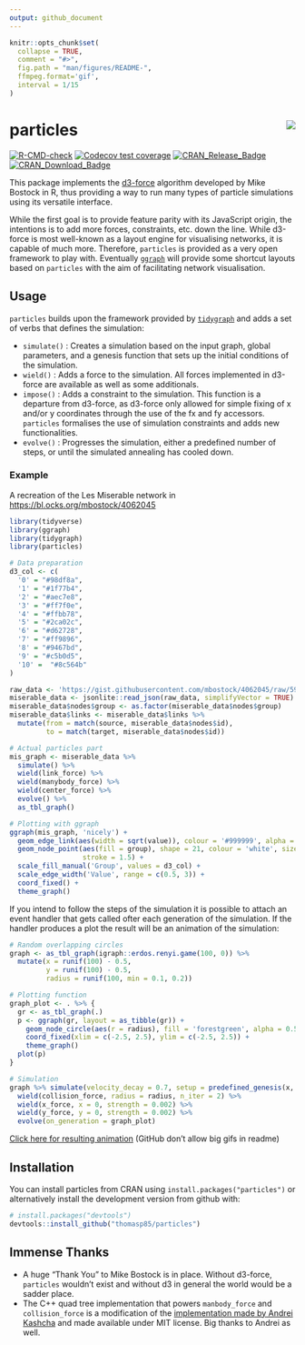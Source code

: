 ```yaml
---
output: github_document
---
```


<!-- README.md is generated from README.Rmd. Please edit that file -->

```r
knitr::opts_chunk$set(
  collapse = TRUE,
  comment = "#>",
  fig.path = "man/figures/README-",
  ffmpeg.format='gif',
  interval = 1/15
)
```

# particles <img src="man/figures/logo.png" align="right" />

<!-- badges: start -->
[![R-CMD-check](https://github.com/thomasp85/particles/actions/workflows/R-CMD-check.yaml/badge.svg)](https://github.com/thomasp85/particles/actions/workflows/R-CMD-check.yaml)
[![Codecov test coverage](https://codecov.io/gh/thomasp85/particles/branch/main/graph/badge.svg)](https://app.codecov.io/gh/thomasp85/particles?branch=main)
[![CRAN_Release_Badge](http://www.r-pkg.org/badges/version-ago/particles)](https://CRAN.R-project.org/package=particles)
[![CRAN_Download_Badge](http://cranlogs.r-pkg.org/badges/particles)](https://CRAN.R-project.org/package=particles)
<!-- badges: end -->

This package implements the [d3-force](https://github.com/d3/d3-force) algorithm 
developed by Mike Bostock in R, thus providing a way to run many types of 
particle simulations using its versatile interface.

While the first goal is to provide feature parity with its JavaScript origin, 
the intentions is to add more forces, constraints, etc. down the line. While
d3-force is most well-known as a layout engine for visualising networks, it is
capable of much more. Therefore, `particles` is provided as a very open 
framework to play with. Eventually [`ggraph`](https://github.com/thomasp85/ggraph)
will provide some shortcut layouts based on `particles` with the aim of 
facilitating network visualisation.

## Usage
`particles` builds upon the framework provided by [`tidygraph`](https://github.com/thomasp85/tidygraph)
and adds a set of verbs that defines the simulation:

* `simulate()` : Creates a simulation based on the input graph, global 
  parameters, and a genesis function that sets up the initial conditions of the
  simulation.
* `wield()` : Adds a force to the simulation. All forces implemented in d3-force
  are available as well as some additionals.
* `impose()` : Adds a constraint to the simulation. This function is a departure
  from d3-force, as d3-force only allowed for simple fixing of x and/or y 
  coordinates through the use of the fx and fy accessors. `particles` formalises
  the use of simulation constraints and adds new functionalities.
* `evolve()` : Progresses the simulation, either a predefined number of steps, 
  or until the simulated annealing has cooled down.

### Example
A recreation of the Les Miserable network in <https://bl.ocks.org/mbostock/4062045>

```r
library(tidyverse)
library(ggraph)
library(tidygraph)
library(particles)
```

```r

# Data preparation
d3_col <- c(
  '0' = "#98df8a",
  '1' = "#1f77b4",
  '2' = "#aec7e8",
  '3' = "#ff7f0e",
  '4' = "#ffbb78",
  '5' = "#2ca02c",
  '6' = "#d62728",
  '7' = "#ff9896",
  '8' = "#9467bd",
  '9' = "#c5b0d5",
  '10' =  "#8c564b"
)

raw_data <- 'https://gist.githubusercontent.com/mbostock/4062045/raw/5916d145c8c048a6e3086915a6be464467391c62/miserables.json'
miserable_data <- jsonlite::read_json(raw_data, simplifyVector = TRUE)
miserable_data$nodes$group <- as.factor(miserable_data$nodes$group)
miserable_data$links <- miserable_data$links %>% 
  mutate(from = match(source, miserable_data$nodes$id),
         to = match(target, miserable_data$nodes$id))

# Actual particles part
mis_graph <- miserable_data %>% 
  simulate() %>% 
  wield(link_force) %>% 
  wield(manybody_force) %>% 
  wield(center_force) %>% 
  evolve() %>% 
  as_tbl_graph()

# Plotting with ggraph
ggraph(mis_graph, 'nicely') + 
  geom_edge_link(aes(width = sqrt(value)), colour = '#999999', alpha = 0.6) + 
  geom_node_point(aes(fill = group), shape = 21, colour = 'white', size = 4, 
                  stroke = 1.5) + 
  scale_fill_manual('Group', values = d3_col) + 
  scale_edge_width('Value', range = c(0.5, 3)) + 
  coord_fixed() +
  theme_graph()
```

If you intend to follow the steps of the simulation it is possible to attach an
event handler that gets called ofter each generation of the simulation. If the
handler produces a plot the result will be an animation of the simulation:

```r
# Random overlapping circles
graph <- as_tbl_graph(igraph::erdos.renyi.game(100, 0)) %>% 
  mutate(x = runif(100) - 0.5, 
         y = runif(100) - 0.5, 
         radius = runif(100, min = 0.1, 0.2))

# Plotting function
graph_plot <- . %>% {
  gr <- as_tbl_graph(.)
  p <- ggraph(gr, layout = as_tibble(gr)) +
    geom_node_circle(aes(r = radius), fill = 'forestgreen', alpha = 0.5) + 
    coord_fixed(xlim = c(-2.5, 2.5), ylim = c(-2.5, 2.5)) + 
    theme_graph()
  plot(p)
}

# Simulation
graph %>% simulate(velocity_decay = 0.7, setup = predefined_genesis(x, y)) %>% 
  wield(collision_force, radius = radius, n_iter = 2) %>% 
  wield(x_force, x = 0, strength = 0.002) %>% 
  wield(y_force, y = 0, strength = 0.002) %>% 
  evolve(on_generation = graph_plot)
```

[Click here for resulting animation](https://www.dropbox.com/s/c5fta49hk53ku0g/bubbles.gif?raw=1)
(GitHub don't allow big gifs in readme)

## Installation

You can install particles from CRAN using `install.packages("particles")` or 
alternatively install the development version from github with:

```r
# install.packages("devtools")
devtools::install_github("thomasp85/particles")
```

## Immense Thanks
* A huge "Thank You" to Mike Bostock is in place. Without d3-force, `particles`
  wouldn't exist and without d3 in general the world would be a sadder place.
* The C++ quad tree implementation that powers `manbody_force` and 
  `collision_force` is a modification of the [implementation made by Andrei Kashcha](https://github.com/anvaka/quadtree.cc) 
  and made available under MIT license. Big thanks to Andrei as well.
